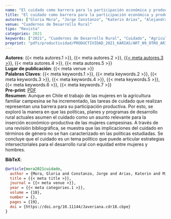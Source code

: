```yaml
---
name: "El cuidado como barrera para la participación económica y productiva de mujeres en la agricultura familiar campesina. Estudio bibliográfico de las políticas de desarrollo rural en Chile"
title: "El cuidado como barrera para la participación económica y productiva de mujeres en la agricultura familiar campesina. Estudio bibliográfico de las políticas de desarrollo rural en Chile"
autores: ["Gloria Mora", "Jorge Constanzo", "Katerin Arias", "Alejandra Millahual", "Fernanda Herrera"]
venue: "Cuadernos de Desarrollo Rural"
tipo: "Revista"
categories: 2021
keywords: ["2021", "Cuadernos de Desarrollo Rural", "Cuidado", "Agricultura Familiar Campesina", "Género", "Políticas Públicas", "Chile"]
preprint: "pdfs/productividad/PRODUCTIVIDAD_2021_KARIAS/ART_N9_OTRO_ARIAS_CADERNO DESARROLLO RURAL_WOS_2021.pdf"
---
```

**Autores**: {{< meta autores.1 >}}, {{< meta autores.2 >}}, [{{< meta autores.3 >}}](../members/current/Katerin Arias.qmd), {{< meta autores.4 >}}, {{< meta autores.5 >}}    
**Lugar de publicación**: {{< meta venue >}}     
**Palabras Claves**: {{< meta keywords.1 >}}, {{< meta keywords.2 >}}, {{< meta keywords.3 >}}, {{< meta keywords.4 >}}, {{< meta keywords.5 >}}, {{< meta keywords.6 >}}, {{< meta keywords.7 >}}  
**Pre-print**: [PDF](../{{< meta preprint >}})    
**Resumen**: Aunque en Chile el trabajo de las mujeres en la agricultura familiar campesina se ha incrementado, las tareas de cuidado que realizan representan una barrera para su participación productiva. Por esto, se exploró la manera en que las políticas, planes y programas de desarrollo rural actuales asumen el cuidado como un asunto relevante para la inserción económico-productiva de las mujeres campesinas. A través de una revisión bibliográfica, se muestra que las implicaciones del cuidado en términos de género no se han caracterizado en las políticas estudiadas. Se concluye que el cuidado es un tema político que puede articular estrategias intersectoriales para el desarrollo rural con equidad entre mujeres y hombres.


**BibTeX**:
```bibtex
@article{mora2021cuidado,
  author = {Mora, Gloria and Constanzo, Jorge and Arias, Katerin and Millahual, Alejandra and Herrera, Fernanda},
  title = {{< meta title >}},
  journal = {{< meta venue >}},
  year = {{< meta categories.1 >}},
  volume = {18},
  number = {},
  pages = {19},
  doi = {https://doi.org/10.11144/Javeriana.cdr18.cbpe}
}
```

